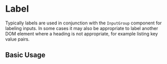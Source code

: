 
<Meta of={LabelStories} />

# Label

Typically labels are used in conjunction with the `InputGroup` component for labeling inputs. In some cases it may also be appropriate to label another DOM element where a heading is not appropriate, for example listing key value pairs.

<Controls />

## Basic Usage

<Canvas of={LabelStories.BasicUsage} />

<RenderHtmlMarkup of={LabelStories.BasicUsage} />
